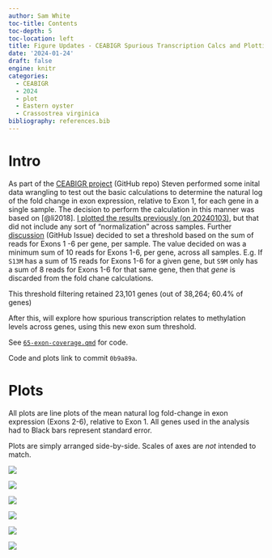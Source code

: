 ```yaml
---
author: Sam White
toc-title: Contents
toc-depth: 5
toc-location: left
title: Figure Updates - CEABIGR Spurious Transcription Calcs and Plotting Using Exon Sum Threshold
date: '2024-01-24'
draft: false
engine: knitr
categories: 
  - CEABIGR
  - 2024
  - plot
  - Eastern oyster
  - Crassostrea virginica
bibliography: references.bib
---
```

# Intro

As part of the [CEABIGR project](https://github.com/sr320/ceabigr) (GitHub repo) Steven performed some inital data wrangling to test out the basic calculations to determine the natural log of the fold change in exon expression, relative to Exon 1, for each gene in a single sample. The decision to perform the calculation in this manner was based on [@li2018]. [I plotted the results previously (on 20240103)](https://robertslab.github.io/sams-notebook/posts/2024/2024-01-03-Data-Exploration---CEABIGR-Spurious-Transcription-Calculations-and-Plotting/), but that did not include any sort of "normalization" across samples. Further [discussion](https://github.com/sr320/ceabigr/issues/88#issuecomment-1908563777) (GitHub Issue) decided to set a threshold based on the sum of reads for Exons 1 -6 per gene, per sample. The value decided on was a minimum sum of 10 reads for Exons 1-6, per gene, across all samples. E.g. If `S13M` has a sum of 15 reads for Exons 1-6 for a given gene, but `S9M` only has a sum of 8 reads for Exons 1-6 for that same gene, then that _gene_ is discarded from the fold chane calculations.

This threshold filtering retained 23,101 genes (out of 38,264; 60.4% of genes)

After this, will explore how spurious transcription relates to methylation levels across genes, using this new exon sum threshold.

See [`65-exon-coverage.qmd`](https://github.com/sr320/ceabigr/blob/0b9a89aee179b26bb38b3de401af60cebe8c447b/code/65-exon-coverage.qmd) for code.

::: callout-note
Code and plots link to commit `0b9a89a`.
:::

# Plots

All plots are line plots of the mean natural log fold-change in exon expression (Exons 2-6), relative to Exon 1. All genes used in the analysis had to Black bars represent standard error.

::: callout-note
Plots are simply arranged side-by-side. Scales of axes are *not* intended to match.
:::

::: {layout-nrow="3"}
![](https://raw.githubusercontent.com/sr320/ceabigr/0b9a89aee179b26bb38b3de401af60cebe8c447b/output/65-exon-coverage/figures/control-females.v.control-males-line_plot.png){fig-alt="Line plots of mean natural log fold-change of exon expression relative to Exon 1. Pink line is control females. Blue line is control males. Black bars represent standard error."}

![](https://raw.githubusercontent.com/sr320/ceabigr/0b9a89aee179b26bb38b3de401af60cebe8c447b/output/65-exon-coverage/figures/control-females.v.exposed-females-line_plot.png){fig-alt="Line plots of mean natural log fold-change of exon expression relative to Exon 1. Pink line is control females. Blue line is exposed females. Black bars represent standard error."}

![](https://raw.githubusercontent.com/sr320/ceabigr/0b9a89aee179b26bb38b3de401af60cebe8c447b/output/65-exon-coverage/figures/control-males.v.exposed-males-line_plot.png){fig-alt="Line plots of mean natural log fold-change of exon expression relative to Exon 1. Pink line is control males. Blue line is exposed males. Black bars represent standard error."}

![](https://raw.githubusercontent.com/sr320/ceabigr/0b9a89aee179b26bb38b3de401af60cebe8c447b/output/65-exon-coverage/figures/controls.v.exposed-line_plot.png){fig-alt="Line plots of mean natural log fold-change of exon expression relative to Exon 1. Pink line is controls. Blue line is exposed. Black bars represent standard error."}

![](https://raw.githubusercontent.com/sr320/ceabigr/0b9a89aee179b26bb38b3de401af60cebe8c447b/output/65-exon-coverage/figures/exposed-females.v.exposed-males-line_plot.png){fig-alt="Line plots of mean natural log fold-change of exon expression relative to Exon 1. Pink line is exposed females. Blue line is exposed males. Black bars represent standard error."}

![](https://raw.githubusercontent.com/sr320/ceabigr/0b9a89aee179b26bb38b3de401af60cebe8c447b/output/65-exon-coverage/figures/females.v.males-line_plot.png){fig-alt="Line plots of mean natural log fold-change of exon expression relative to Exon 1. Pink line is females. Blue line is males. Black bars represent standard error."}
:::